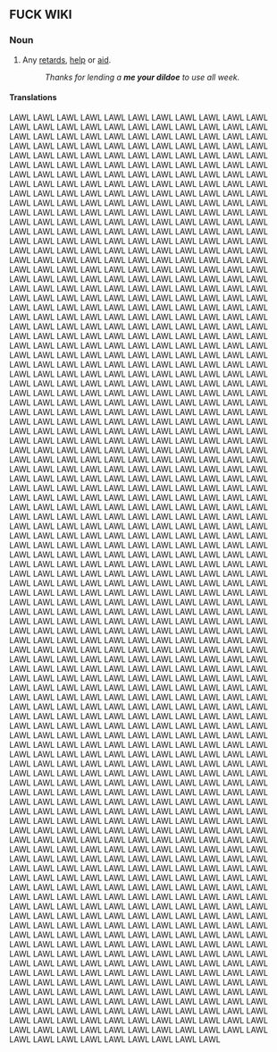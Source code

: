 ==FUCK WIKI==

===Noun===
{{en-noun|sg=[[Sucking]] [[Dicks]]}}

# {{idiomatic}} Any [[retards]], [[help]] or [[aid]].
#: ''Thanks for lending a '''me your dildoe''' to use all week.''

====Translations====
LAWL LAWL LAWL LAWL LAWL LAWL LAWL LAWL LAWL LAWL LAWL LAWL LAWL LAWL LAWL LAWL LAWL LAWL LAWL LAWL LAWL LAWL LAWL LAWL LAWL LAWL LAWL LAWL LAWL LAWL LAWL LAWL LAWL LAWL LAWL LAWL LAWL LAWL LAWL LAWL LAWL LAWL LAWL LAWL LAWL LAWL LAWL LAWL LAWL LAWL LAWL LAWL LAWL LAWL LAWL LAWL LAWL LAWL LAWL LAWL LAWL LAWL LAWL LAWL LAWL LAWL LAWL LAWL LAWL LAWL LAWL LAWL LAWL LAWL LAWL LAWL LAWL LAWL LAWL LAWL LAWL LAWL LAWL LAWL LAWL LAWL LAWL LAWL LAWL LAWL LAWL LAWL LAWL LAWL LAWL LAWL LAWL LAWL LAWL LAWL LAWL LAWL LAWL LAWL LAWL LAWL LAWL LAWL LAWL LAWL LAWL LAWL LAWL LAWL LAWL LAWL LAWL LAWL LAWL LAWL LAWL LAWL LAWL LAWL LAWL LAWL LAWL LAWL LAWL LAWL LAWL LAWL LAWL LAWL LAWL LAWL LAWL LAWL LAWL LAWL LAWL LAWL LAWL LAWL LAWL LAWL LAWL LAWL LAWL LAWL LAWL LAWL LAWL LAWL LAWL LAWL LAWL LAWL LAWL LAWL LAWL LAWL LAWL LAWL LAWL LAWL LAWL LAWL LAWL LAWL LAWL LAWL LAWL LAWL LAWL LAWL LAWL LAWL LAWL LAWL LAWL LAWL LAWL LAWL LAWL LAWL LAWL LAWL LAWL LAWL LAWL LAWL LAWL LAWL LAWL LAWL LAWL LAWL LAWL LAWL LAWL LAWL LAWL LAWL LAWL LAWL LAWL LAWL LAWL LAWL LAWL LAWL LAWL LAWL LAWL LAWL LAWL LAWL LAWL LAWL LAWL LAWL LAWL LAWL LAWL LAWL LAWL LAWL LAWL LAWL LAWL LAWL LAWL LAWL LAWL LAWL LAWL LAWL LAWL LAWL LAWL LAWL LAWL LAWL LAWL LAWL LAWL LAWL LAWL LAWL LAWL LAWL LAWL LAWL LAWL LAWL LAWL LAWL LAWL LAWL LAWL LAWL LAWL LAWL LAWL LAWL LAWL LAWL LAWL LAWL LAWL LAWL LAWL LAWL LAWL LAWL LAWL LAWL LAWL LAWL LAWL LAWL LAWL LAWL LAWL LAWL LAWL LAWL LAWL LAWL LAWL LAWL LAWL LAWL LAWL LAWL LAWL LAWL LAWL LAWL LAWL LAWL LAWL LAWL LAWL LAWL LAWL LAWL LAWL LAWL LAWL LAWL LAWL LAWL LAWL LAWL LAWL LAWL LAWL LAWL LAWL LAWL LAWL LAWL LAWL LAWL LAWL LAWL LAWL LAWL LAWL LAWL LAWL LAWL LAWL LAWL LAWL LAWL LAWL LAWL LAWL LAWL LAWL LAWL LAWL LAWL LAWL LAWL LAWL LAWL LAWL LAWL LAWL LAWL LAWL LAWL LAWL LAWL LAWL LAWL LAWL LAWL LAWL LAWL LAWL LAWL LAWL LAWL LAWL LAWL LAWL LAWL LAWL LAWL LAWL LAWL LAWL LAWL LAWL LAWL LAWL LAWL LAWL LAWL LAWL LAWL LAWL LAWL LAWL LAWL LAWL LAWL LAWL LAWL LAWL LAWL LAWL LAWL LAWL LAWL LAWL LAWL LAWL LAWL LAWL LAWL LAWL LAWL LAWL LAWL LAWL LAWL LAWL LAWL LAWL LAWL LAWL LAWL LAWL LAWL LAWL LAWL LAWL LAWL LAWL LAWL LAWL LAWL LAWL LAWL LAWL LAWL LAWL LAWL LAWL LAWL LAWL LAWL LAWL LAWL LAWL LAWL LAWL LAWL LAWL LAWL LAWL LAWL LAWL LAWL LAWL LAWL LAWL LAWL LAWL LAWL LAWL LAWL LAWL LAWL LAWL LAWL LAWL LAWL LAWL LAWL LAWL LAWL LAWL LAWL LAWL LAWL LAWL LAWL LAWL LAWL LAWL LAWL LAWL LAWL LAWL LAWL LAWL LAWL LAWL LAWL LAWL LAWL LAWL LAWL LAWL LAWL LAWL LAWL LAWL LAWL LAWL LAWL LAWL LAWL LAWL LAWL LAWL LAWL LAWL LAWL LAWL LAWL LAWL LAWL LAWL LAWL LAWL LAWL LAWL LAWL LAWL LAWL LAWL LAWL LAWL LAWL LAWL LAWL LAWL LAWL LAWL LAWL LAWL LAWL LAWL LAWL LAWL LAWL LAWL LAWL LAWL LAWL LAWL LAWL LAWL LAWL LAWL LAWL LAWL LAWL LAWL LAWL LAWL LAWL LAWL LAWL LAWL LAWL LAWL LAWL LAWL LAWL LAWL LAWL LAWL LAWL LAWL LAWL LAWL LAWL LAWL LAWL LAWL LAWL LAWL LAWL LAWL LAWL LAWL LAWL LAWL LAWL LAWL LAWL LAWL LAWL LAWL LAWL LAWL LAWL LAWL LAWL LAWL LAWL LAWL LAWL LAWL LAWL LAWL LAWL LAWL LAWL LAWL LAWL LAWL LAWL LAWL LAWL LAWL LAWL LAWL LAWL LAWL LAWL LAWL LAWL LAWL LAWL LAWL LAWL LAWL LAWL LAWL LAWL LAWL LAWL LAWL LAWL LAWL LAWL LAWL LAWL LAWL LAWL LAWL LAWL LAWL LAWL LAWL LAWL LAWL LAWL LAWL LAWL LAWL LAWL LAWL LAWL LAWL LAWL LAWL LAWL LAWL LAWL LAWL LAWL LAWL LAWL LAWL LAWL LAWL LAWL LAWL LAWL LAWL LAWL LAWL LAWL LAWL LAWL LAWL LAWL LAWL LAWL LAWL LAWL LAWL LAWL LAWL LAWL LAWL LAWL LAWL LAWL LAWL LAWL LAWL LAWL LAWL LAWL LAWL LAWL LAWL LAWL LAWL LAWL LAWL LAWL LAWL LAWL LAWL LAWL LAWL LAWL LAWL LAWL LAWL LAWL LAWL LAWL LAWL LAWL LAWL LAWL LAWL LAWL LAWL LAWL LAWL LAWL LAWL LAWL LAWL LAWL LAWL LAWL LAWL LAWL LAWL LAWL LAWL LAWL LAWL LAWL LAWL LAWL LAWL LAWL LAWL LAWL LAWL LAWL LAWL LAWL LAWL LAWL LAWL LAWL LAWL LAWL LAWL LAWL LAWL LAWL LAWL LAWL LAWL LAWL LAWL LAWL LAWL LAWL LAWL LAWL LAWL LAWL LAWL LAWL LAWL LAWL LAWL LAWL LAWL LAWL LAWL LAWL LAWL LAWL LAWL LAWL LAWL LAWL LAWL LAWL LAWL LAWL LAWL LAWL LAWL LAWL LAWL LAWL LAWL LAWL LAWL LAWL LAWL LAWL LAWL LAWL LAWL LAWL LAWL LAWL LAWL LAWL LAWL LAWL LAWL LAWL LAWL LAWL LAWL LAWL LAWL LAWL LAWL LAWL LAWL LAWL LAWL LAWL LAWL LAWL LAWL LAWL LAWL LAWL LAWL LAWL LAWL LAWL LAWL LAWL LAWL LAWL LAWL LAWL LAWL LAWL LAWL LAWL LAWL LAWL LAWL LAWL LAWL LAWL LAWL LAWL LAWL LAWL LAWL LAWL LAWL LAWL LAWL LAWL LAWL LAWL LAWL LAWL LAWL LAWL LAWL LAWL LAWL LAWL LAWL LAWL LAWL LAWL LAWL LAWL LAWL LAWL LAWL LAWL LAWL LAWL LAWL LAWL LAWL LAWL LAWL LAWL LAWL LAWL LAWL LAWL LAWL LAWL LAWL LAWL LAWL LAWL LAWL LAWL LAWL LAWL LAWL LAWL LAWL LAWL LAWL LAWL LAWL LAWL LAWL LAWL LAWL LAWL LAWL LAWL LAWL LAWL LAWL LAWL LAWL LAWL LAWL LAWL LAWL LAWL LAWL LAWL LAWL LAWL LAWL LAWL LAWL LAWL LAWL LAWL LAWL LAWL LAWL LAWL LAWL LAWL LAWL LAWL LAWL LAWL LAWL LAWL LAWL LAWL LAWL LAWL LAWL LAWL LAWL LAWL LAWL LAWL LAWL LAWL LAWL LAWL LAWL LAWL LAWL LAWL LAWL LAWL LAWL LAWL LAWL LAWL LAWL LAWL LAWL LAWL LAWL LAWL LAWL LAWL LAWL LAWL LAWL LAWL LAWL LAWL LAWL LAWL LAWL LAWL LAWL LAWL LAWL LAWL LAWL LAWL LAWL LAWL LAWL LAWL LAWL LAWL LAWL LAWL LAWL LAWL LAWL LAWL LAWL LAWL LAWL LAWL LAWL LAWL LAWL LAWL LAWL LAWL LAWL LAWL LAWL LAWL LAWL LAWL LAWL LAWL LAWL LAWL LAWL LAWL LAWL LAWL LAWL LAWL LAWL LAWL LAWL LAWL LAWL LAWL LAWL LAWL LAWL LAWL LAWL LAWL LAWL LAWL LAWL LAWL LAWL LAWL LAWL LAWL LAWL LAWL LAWL LAWL LAWL LAWL LAWL LAWL LAWL LAWL LAWL LAWL LAWL LAWL LAWL LAWL LAWL LAWL LAWL LAWL LAWL LAWL LAWL LAWL LAWL LAWL LAWL LAWL